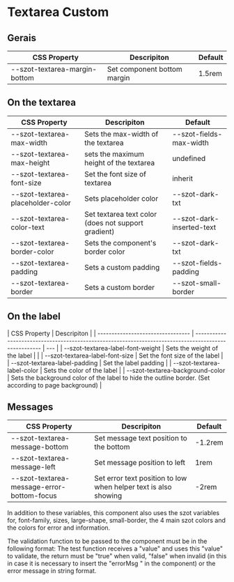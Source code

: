 <!-- Badge.stories.mdx -->



<Meta title="Components/FormFields/Textarea/Custom" />

# Textarea Custom

## Gerais

| CSS Property                  | Descripiton                 | Default |
| ----------------------------- | --------------------------- | ------- |
| --szot-textarea-margin-bottom | Set component bottom margin | 1.5rem  |

## On the textarea

| CSS Property                      | Descripiton                                         | Default                   |
| --------------------------------- | --------------------------------------------------- | ------------------------- |
| --szot-textarea-max-width         | Sets the max-width of the textarea                  | --szot-fields-max-width   |
| --szot-textarea-max-height        | sets the maximum height of the textarea             | undefined                 |
| --szot-textarea-font-size         | Set the font size of textarea                       | inherit                   |
| --szot-textarea-placeholder-color | Sets placeholder color                              | --szot-dark-txt           |
| --szot-textarea-color-text        | Set textarea text color (does not support gradient) | --szot-dark-inserted-text |
| --szot-textarea-border-color      | Sets the component's border color                   | --szot-dark-txt           |
| --szot-textarea-padding           | Sets a custom padding                               | --szot-fields-padding     |
| --szot-textarea-border            | Sets a custom border                                | --szot-small-border       |

## On the label

| CSS Property                      | Descripiton                                                                                           |
| --------------------------------- | ----------------------------------------------------------------------------------------------------- | --- |
| --szot-textarea-label-font-weight | Sets the weight of the label                                                                          |     |
| --szot-textarea-label-font-size   | Set the font size of the label                                                                        |
| --szot-textarea-label-padding     | Set the label padding                                                                                 |
| --szot-textarea-label-color       | Sets the color of the label                                                                           |
| --szot-textarea-background-color  | Sets the background color of the label to hide the outline border. (Set according to page background) |

## Messages

| CSS Property                               | Descripiton                                                     | Default |
| ------------------------------------------ | --------------------------------------------------------------- | ------- |
| --szot-textarea-message-bottom             | Set message text position to the bottom                         | -1.2rem |
| --szot-textarea-message-left               | Set message position to left                                    | 1rem    |
| --szot-textarea-message-error-bottom-focus | Set error text position to low when helper text is also showing | -2rem   |

<p>
  In addition to these variables, this component also uses the szot variables
  for, font-family, sizes, large-shape, small-border, the 4 main szot colors and
  the colors for error and information.
</p>

<p>
  The validation function to be passed to the component must be in the following
  format: The test function receives a "value" and uses this "value" to
  validate, the return must be "true" when valid, "false" when invalid (in this
  in case it is necessary to insert the "errorMsg " in the component) or the
  error message in string format.
</p>
